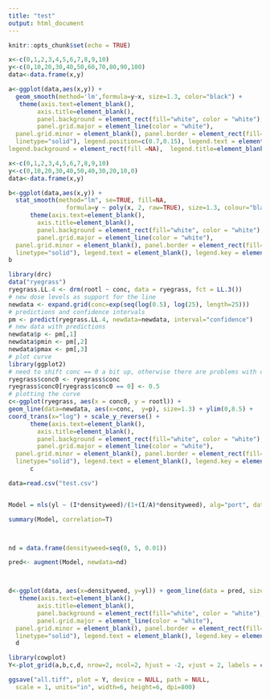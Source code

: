 ```yaml
---
title: "test"
output: html_document
---
```


```r
knitr::opts_chunk$set(echo = TRUE)
```

```r
x<-c(0,1,2,3,4,5,6,7,8,9,10)
y<-c(0,10,20,30,40,50,60,70,80,90,100)
data<-data.frame(x,y)

a<-ggplot(data,aes(x,y)) + 
  geom_smooth(method='lm',formula=y~x, size=1.3, color="black") + 
   theme(axis.text=element_blank(), 
        axis.title=element_blank(), 
        panel.background = element_rect(fill="white", color = "white"), 
        panel.grid.major = element_line(color = "white"), 
  panel.grid.minor = element_blank(), panel.border = element_rect(fill=NA,color="black", size=0.5, 
  linetype="solid"), legend.position=c(0.7,0.15), legend.text = element_text(size = 16, colour = "black", face="italic"), legend.key = element_rect(fill=NA), legend.key.height  = unit(1.5, "line"), legend.key.width = unit(2.2, "line"),
legend.background = element_rect(fill =NA),  legend.title=element_blank())
```



```r
x<-c(0,1,2,3,4,5,6,7,8,9,10)
y<-c(0,10,20,30,40,50,40,30,20,10,0)
data<-data.frame(x,y)

b<-ggplot(data,aes(x,y)) + 
  stat_smooth(method="lm", se=TRUE, fill=NA,
                formula=y ~ poly(x, 2, raw=TRUE), size=1.3, colour="black") + 
      theme(axis.text=element_blank(), 
        axis.title=element_blank(), 
        panel.background = element_rect(fill="white", color = "white"), 
        panel.grid.major = element_line(color = "white"), 
  panel.grid.minor = element_blank(), panel.border = element_rect(fill=NA,color="black", size=0.5, 
  linetype="solid"), legend.text = element_blank(), legend.key = element_blank())
b
```



```r
library(drc)
data("ryegrass")
ryegrass.LL.4 <- drm(rootl ~ conc, data = ryegrass, fct = LL.3())
# new dose levels as support for the line
newdata <- expand.grid(conc=exp(seq(log(0.5), log(25), length=25)))
# predictions and confidence intervals
pm <- predict(ryegrass.LL.4, newdata=newdata, interval="confidence")
# new data with predictions
newdata$p <- pm[,1]
newdata$pmin <- pm[,2]
newdata$pmax <- pm[,3]
# plot curve
library(ggplot2)
# need to shift conc == 0 a bit up, otherwise there are problems with coord_trans
ryegrass$conc0 <- ryegrass$conc
ryegrass$conc0[ryegrass$conc0 == 0] <- 0.5
# plotting the curve
c<-ggplot(ryegrass, aes(x = conc0, y = rootl)) + 
geom_line(data=newdata, aes(x=conc,  y=p), size=1.3) + ylim(0,8.5) +
coord_trans(x="log") + scale_y_reverse() +
      theme(axis.text=element_blank(), 
        axis.title=element_blank(), 
        panel.background = element_rect(fill="white", color = "white"), 
        panel.grid.major = element_line(color = "white"), 
  panel.grid.minor = element_blank(), panel.border = element_rect(fill=NA,color="black", size=0.5, 
  linetype="solid"), legend.text = element_blank(), legend.key = element_blank())
      c
```



```r
data=read.csv("test.csv")


Model = nls(yl ~ (I*densityweed)/(1+(I/A)*densityweed), alg="port", data=data, start=list(I=c(60), A=c(80)), trace=T)

summary(Model, correlation=T)



nd = data.frame(densityweed=seq(0, 5, 0.01))

pred<- augment(Model, newdata=nd)



d<-ggplot(data, aes(x=densityweed, y=yl)) + geom_line(data = pred, size=1.3, aes(x=densityweed, y=.fitted)) +
   theme(axis.text=element_blank(), 
        axis.title=element_blank(), 
        panel.background = element_rect(fill="white", color = "white"), 
        panel.grid.major = element_line(color = "white"), 
  panel.grid.minor = element_blank(), panel.border = element_rect(fill=NA,color="black", size=0.5, 
  linetype="solid"), legend.text = element_blank(), legend.key = element_blank())
  d
```

```r
library(cowplot)
Y<-plot_grid(a,b,c,d, nrow=2, ncol=2, hjust = -2, vjust = 2, labels = c('A', 'B', 'C', 'D')) 
```

```r
ggsave("all.tiff", plot = Y, device = NULL, path = NULL,
  scale = 1, units="in", width=6, height=6, dpi=800)
```



